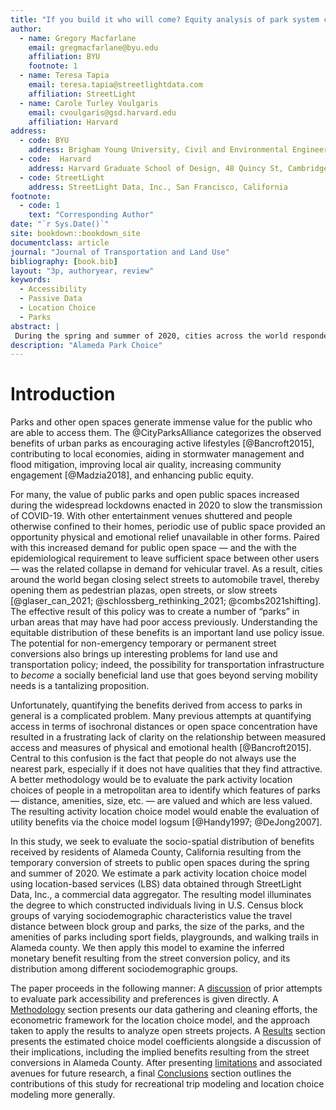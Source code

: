 ```yaml
---
title: "If you build it who will come? Equity analysis of park system changes using passive origin-destination data"
author:
  - name: Gregory Macfarlane
    email: gregmacfarlane@byu.edu
    affiliation: BYU
    footnote: 1
  - name: Teresa Tapia
    email: teresa.tapia@streetlightdata.com
    affiliation: StreetLight
  - name: Carole Turley Voulgaris
    email: cvoulgaris@gsd.harvard.edu
    affiliation: Harvard
address:
  - code: BYU
    address: Brigham Young University, Civil and Environmental Engineering Department, 430 Engineering Building, Provo, Utah 84602
  - code:  Harvard
    address: Harvard Graduate School of Design, 48 Quincy St, Cambridge, Massachussetts 02138
  - code: StreetLight
    address: StreetLight Data, Inc., San Francisco, California
footnote:
  - code: 1
    text: "Corresponding Author"
date: "`r Sys.Date()`"
site: bookdown::bookdown_site
documentclass: article
journal: "Journal of Transportation and Land Use"
bibliography: [book.bib]
layout: "3p, authoryear, review"
keywords:
  - Accessibility
  - Passive Data
  - Location Choice
  - Parks
abstract: |
 During the spring and summer of 2020, cities across the world responded to the global COVID-19 pandemic by converting roadway facilities into open pedestrian spaces. These conversions improved access to public open space, but measuring the variation in that improvement among different populations requires clear definitions of access and methods for measuring it. In this study, we evaluate the change in a utility-based park accessibility measure resulting from street conversions in Alameda County, California. Our utility-based accessibility measure is constructed from a park activity location choice model we estimate using mobile device data --- supplied by StreetLight Data, Inc. --- representing trips to parks in that county. The estimated model reveals heterogeneity in inferred affinity for park attributes among different sociodemographic groups. We find, for example, that residents of lower-income neighborhoods and those with more residents of color show a greater preference for park proximty while residents of higher-income neighborhods and those with more white residents show a greater preference for park size and amenities. Thus, the closure of streets to create a set of small park-like open spaces has been a pro-social policy in that Black, Hispanic, and low-income households receive a disproportionate share of the benefit, relative to the population distribution. 
description: "Alameda Park Choice"
---
```


# Introduction {#intro}
Parks and other open spaces generate immense value for the public who are able to access them. The @CityParksAlliance categorizes the observed benefits of urban parks as encouraging active lifestyles [@Bancroft2015], contributing to local economies, aiding in stormwater management and flood mitigation, improving local air quality, increasing community engagement [@Madzia2018], and enhancing public equity.

For many, the value of public parks and open public spaces increased during the widespread lockdowns enacted in 2020 to slow the transmission of COVID-19. With other entertainment venues shuttered and people otherwise confined to their homes, periodic use of public space provided an opportunity physical and emotional relief unavailable in other forms. Paired with this increased demand for public open space --- and the with the epidemiological requirement to leave sufficient space between other users --- was the related collapse in demand for vehicular travel. As a result, cities around the world began closing select streets to automobile travel, thereby opening them as pedestrian plazas, open streets, or slow streets [@glaser_can_2021; @schlossberg_rethinking_2021; @combs2021shifting]. The effective result of this policy was to create a number of "parks" in urban areas that may have had poor access previously. Understanding the equitable distribution of these benefits is an important land use policy issue. The potential for non-emergency temporary or permanent street conversions also brings up interesting problems for land use and transportation policy; indeed, the possibility for transportation infrastructure to *become* a socially beneficial land use that goes beyond serving mobility needs is a tantalizing proposition.

Unfortunately, quantifying the benefits derived from access to parks in general is a complicated problem. Many previous attempts at quantifying access in terms of isochronal distances or open space concentration have resulted in a frustrating lack of clarity on the relationship between measured access and measures of physical and emotional health [@Bancroft2015]. Central to this confusion is the fact that people do not always use the nearest park, especially if it does not have qualities that they find attractive. A better methodology would be to evaluate the park activity location choices of people in a metropolitan area to identify which features of parks --- distance, amenities, size, etc. --- are valued and which are less valued. The resulting activity location choice model would enable the evaluation of utility benefits via the choice model logsum [@Handy1997; @DeJong2007].

In this study, we seek to evaluate the socio-spatial distribution of benefits received by residents of Alameda County, California resulting from the  temporary conversion of streets to public open spaces during the spring and summer of 2020. We estimate a park activity location choice model using location-based services (LBS) data obtained through StreetLight Data, Inc., a commercial data  aggregator. The resulting model illuminates the degree to which constructed individuals living in U.S. Census block groups of varying sociodemographic characteristics value the travel distance between block group and parks, the size of the parks, and the amenities of parks including sport fields, playgrounds, and walking trails in Alameda county. We then apply this model to examine the inferred monetary benefit resulting from the street conversion policy, and its distribution among different sociodemographic groups.

The paper proceeds in the following manner: A [discussion](#literature) of prior attempts to evaluate park accessibility and preferences is given directly. A [Methodology](#methodology) section presents our data gathering and cleaning efforts, the econometric framework for the location choice model, and the approach taken to apply the results to analyze open streets projects. A [Results](#results) section presents the estimated choice model coefficients alongside a discussion of their implications, including the implied benefits resulting from the street conversions in Alameda County. After presenting [limitations](#limitations) and associated avenues for future research, a final [Conclusions](#conclusions) section outlines the contributions of this study for recreational trip modeling and location choice modeling more generally.